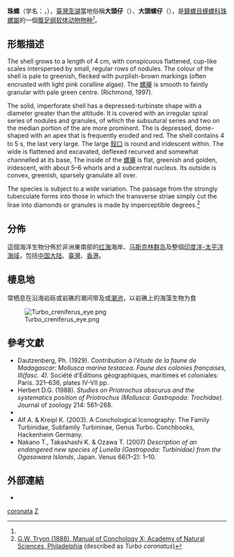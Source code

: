 {{Speciesbox
| taxon = Lunella coronata
| image =  Lunella coronata 01.JPG
| image_caption = Five views of a shell of ''Lunella coronata''
| authority =  ([[约翰·弗里德里希·格梅林|Gmelin]], 1791)
| synonyms_ref = <ref name="WoRMS_216363" />
| synonyms =
* ''Lunella coreensis'' <small>Recluz, 1853</small>{{r|shell_165}}
* ''Lunella coronata coronata'' <small>(Gmelin, 1791)</small>
* ''Turbo (Lunella) coronata'' <small>(Gmelin, 1791)</small>
* ''Turbo coronatus'' <small>Gmelin, 1791</small>
* ''Turbo creniferus'' <small>Gmelin, 1791</small>
* ''Turbo hemprichii'' <small>Troschel, 1849</small>
* ''Turbo modestus'' <small>Philippi, 1847</small>
* ''Turbo trochoides'' <small>Reeve, 1848</small>
* ''Turbo viridana'' <small>Röding, 1798</small>
}}

'''珠螺'''（学名：''{{lang|la|Lunella coronata}}''，{{lang-nan-tw|tsu-lê}}），[[臺灣|臺灣]][[澎湖|澎湖]]當地俗稱'''大頭仔'''（{{lang-nan-tw|tuā-thâu-á}}）、'''大頭螺仔'''（{{lang-nan-tw|tuā-thâu-lê-á}}），是[[鐘螺目|鐘螺目]][[蝾螺科|蝾螺科]][[珠螺屬|珠螺屬]]的一個[[腹足纲|腹足纲]][[软体动物|软体动物]][[物种|物种]]<ref name="WoRMS_216363"/>。

== 形態描述 ==
The shell grows to a length of 4 cm, with conspicuous flattened, cup-like scales interspersed by small, regular rows of nodules. The colour of the shell is pale to greenish, flecked with purplish-brown markings (often encrusted with light pink coralline algae). The <!-- [[Operculum_(gastropod)|operculum]] -->[[螺厣|螺厣]] is smooth to faintly granular with pale green centre. (Richmond, 1997).

The solid, imperforate shell has a depressed-turbinate shape with a diameter greater than the altitude. It is covered with an irregular spiral series of nodules and granules, of which the subsutural series and two on the median portion of the {{tsl|en|body whorl||body whorl}} are more prominent. The {{tsl|en|Spire (mollusc)||spire}} is depressed, dome-shaped with an apex that is frequently eroded and red. The shell contains 4 to 5 {{tsl|en|Whorl (mollusc)||whorl}}s, the last very large. The large <!-- [[Aperture_(mollusc)|aperture]] -->[[殼口|殼口]] is round and iridescent within. The wide {{tsl|en|Columella (gastropod)||columella}} is flattened and excavated, deflexed recurved and somewhat channelled at its base, The inside of the <!-- [[Operculum_(gastropod)|operculum]] -->[[螺厣|螺厣]] is flat, greenish and golden, iridescent, with about 5–6 whorls and a subcentral nucleus. Its outside is convex, greenish, sparsely granulate all over.

The species is subject to a wide variation. The passage from the strongly tuberculate forms into those in which the transverse striae simply cut the lirae into diamonds or granules is made by imperceptible degrees.<ref>[https://www.biodiversitylibrary.org/item/77914 G.W. Tryon (1888), Manual of Conchology X; Academy of Natural Sciences, Philadelphia] {{Wayback|url=https://www.biodiversitylibrary.org/item/77914 |date=20180811085702 }} (described as ''Turbo coronatus'')</ref>

== 分佈 ==
這個海洋生物分佈於非洲東南部的[[红海|红海]]海岸、[[马斯克林群岛|马斯克林群岛]]及整個[[印度洋-太平洋海域|印度洋-太平洋海域]]，包括[[中国大陆|中国大陆]]{{r|shell_165}}、[[臺灣|臺灣]]{{r|shell_165}}、[[香港|香港]]。

== 棲息地 ==
常栖息在沿海岩砾或岩礁的潮间带及或[[潮池|潮池]]，以岩礁上的海藻生物为食{{r|shell_165}}

[[File:Turbo_creniferus_eye.png|thumb]]

== 參考文獻 ==
{{Reflist |refs=
<ref name="shell_165">{{cite web
 |url=http://shell.sinica.edu.tw/chinese/shellbase_detail.php?science_no=165|dead-url=no
 |archive-url=https://web.archive.org/web/20150207164313/http://shell.sinica.edu.tw/chinese/shellbase_detail.php?science_no=165
 |title=国际贝库：珠螺|publisher=台湾贝类资料库
 |access-date=2009-08-11|archive-date=2015-02-07|language=zh-hant}}</ref>
<ref name="WoRMS_216363">{{cite WoRMS |id=216363
 |title=''Lunella coronata'' (Gmelin, 1791)
 |access-date=2021-12-23 }}</ref>
}}
* Dautzenberg, Ph. (1929). ''Contribution à l'étude de la faune de Madagascar: Mollusca marina testacea. Faune des colonies françaises, III(fasc. 4).'' Société d'Editions géographiques, maritimes et coloniales: Paris. 321–636, plates IV-VII pp.
* Herbert D.G. (1988). ''Studies on Priotrochus obscurus and the systematics position of Priotrochus (Mollusca: Gastropoda: Trochidae).'' Journal of zoology 214: 561–268. 
* {{cite book |url={{google books |id=0g9FAAAAYAAJ |plain-url=yes}} |authors=Branch, G.M. et al. |year=1994 |title=''Two Oceans'' |publisher=David Philip |location=Cate Town & Johannesburg |language=en }}
* Alf A. & Kreipl K. (2003). A Conchological Iconography: The Family Turbinidae, Subfamily Turbininae, Genus Turbo. Conchbooks, Hackenheim Germany.
* Nakano T., Takashashi K. & Ozawa T. (2007) ''Description of an endangered new species of Lunella (Gastropoda: Turbinidae) from the Ogasawara Islands'', Japan. Venus 66(1–2): 1–10.

== 外部連結 ==
* {{Gastropods.com|key=5|id=2445|title=''Lunella (Lunella) coronatus''|access-date=16 January 2019}}

{{Taxonbar|from=Q6704190}}

[[Category:珠螺屬|coronata]]
[[Category:1791年描述的动物|Z]]